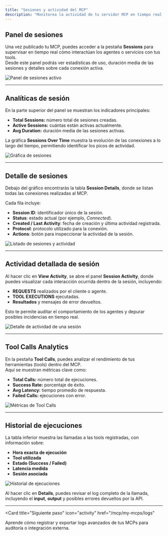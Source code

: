 ```yaml
---
title: "Sesiones y actividad del MCP"
description: "Monitorea la actividad de tu servidor MCP en tiempo real, incluyendo sesiones activas, llamadas de tools y rendimiento general."
---
```


## Panel de sesiones

Una vez publicado tu MCP, puedes acceder a la pestaña **Sessions** para supervisar en tiempo real cómo interactúan los agentes o servicios con tus tools.  
Desde este panel podrás ver estadísticas de uso, duración media de las sesiones y detalles sobre cada conexión activa.

![Panel de sesiones activo](06f8751e-556a-4b81-ab10-701a7eba8343.png)

---

## Analíticas de sesión

En la parte superior del panel se muestran los indicadores principales:

- **Total Sessions:** número total de sesiones creadas.  
- **Active Sessions:** cuántas están activas actualmente.  
- **Avg Duration:** duración media de las sesiones activas.

La gráfica **Sessions Over Time** muestra la evolución de las conexiones a lo largo del tiempo, permitiendo identificar los picos de actividad.

![Gráfica de sesiones](7a2cdcf7-f2cf-4550-8df5-4b072cc41b2e.png)

---

## Detalle de sesiones

Debajo del gráfico encontrarás la tabla **Session Details**, donde se listan todas las conexiones realizadas al MCP.

Cada fila incluye:

- **Session ID**: identificador único de la sesión.  
- **Status**: estado actual (por ejemplo, *Connected*).  
- **Created / Last Activity**: fecha de creación y última actividad registrada.  
- **Protocol**: protocolo utilizado para la conexión.  
- **Actions**: botón para inspeccionar la actividad de la sesión.

![Listado de sesiones y actividad](c689f5e4-e3b7-469b-b5d9-bab7dc14abc1.png)

---

## Actividad detallada de sesión

Al hacer clic en **View Activity**, se abre el panel **Session Activity**, donde puedes visualizar cada interacción ocurrida dentro de la sesión, incluyendo:

- **REQUESTS** realizados por el cliente o agente.  
- **TOOL EXECUTIONS** ejecutadas.  
- **Resultados** y mensajes de error devueltos.

Esto te permite auditar el comportamiento de los agentes y depurar posibles incidencias en tiempo real.

![Detalle de actividad de una sesión](6a4c292f-893b-4e73-a226-b5b23a9dc773.png)

---

## Tool Calls Analytics

En la pestaña **Tool Calls**, puedes analizar el rendimiento de tus herramientas (tools) dentro del MCP.  
Aquí se muestran métricas clave como:

- **Total Calls:** número total de ejecuciones.  
- **Success Rate:** porcentaje de éxito.  
- **Avg Latency:** tiempo promedio de respuesta.  
- **Failed Calls:** ejecuciones con error.

![Métricas de Tool Calls](c1a9190a-571e-4c27-8704-c3b75fa48e1f.png)

---

## Historial de ejecuciones

La tabla inferior muestra las llamadas a las tools registradas, con información sobre:

- **Hora exacta de ejecución**  
- **Tool utilizada**  
- **Estado (Success / Failed)**  
- **Latencia medida**  
- **Sesión asociada**

![Historial de ejecuciones](cb11f4d6-fce1-446a-9456-a9c200716512.png)

Al hacer clic en **Details**, puedes revisar el log completo de la llamada, incluyendo el **input**, **output** y posibles errores devueltos por la API.

---

<Card
  title="Siguiente paso"
  icon="activity"
  href="/mcp/my-mcps/logs"
>
  Aprende cómo registrar y exportar logs avanzados de tus MCPs para auditoría o integración externa.
</Card>

